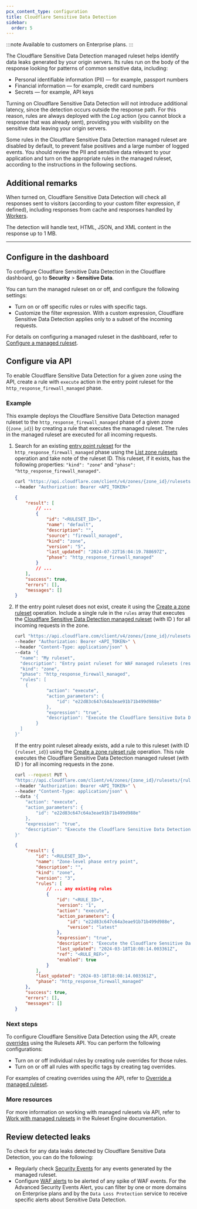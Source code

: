 ```yaml
---
pcx_content_type: configuration
title: Cloudflare Sensitive Data Detection
sidebar:
  order: 5
---
```



:::note
Available to customers on Enterprise plans.
:::

The Cloudflare Sensitive Data Detection managed ruleset helps identify data leaks generated by your origin servers. Its rules run on the body of the response looking for patterns of common sensitive data, including:

- Personal identifiable information (PII) — for example, passport numbers
- Financial information — for example, credit card numbers
- Secrets — for example, API keys

Turning on Cloudflare Sensitive Data Detection will not introduce additional latency, since the detection occurs outside the response path. For this reason, rules are always deployed with the _Log_ action (you cannot block a response that was already sent), providing you with visibility on the sensitive data leaving your origin servers.

Some rules in the Cloudflare Sensitive Data Detection managed ruleset are disabled by default, to prevent false positives and a large number of logged events. You should review the PII and sensitive data relevant to your application and turn on the appropriate rules in the managed ruleset, according to the instructions in the following sections.

## Additional remarks

When turned on, Cloudflare Sensitive Data Detection will check all responses sent to visitors (according to your custom filter expression, if defined), including responses from cache and responses handled by [Workers](/workers/).

The detection will handle text, HTML, JSON, and XML content in the response up to 1 MB.

---

## Configure in the dashboard

To configure Cloudflare Sensitive Data Detection in the Cloudflare dashboard, go to **Security** > **Sensitive Data**.

You can turn the managed ruleset on or off, and configure the following settings:

- Turn on or off specific rules or rules with specific tags.
- Customize the filter expression. With a custom expression, Cloudflare Sensitive Data Detection applies only to a subset of the incoming requests.

For details on configuring a managed ruleset in the dashboard, refer to [Configure a managed ruleset](/waf/managed-rules/deploy-zone-dashboard/#configure-a-managed-ruleset).

## Configure via API

To enable Cloudflare Sensitive Data Detection for a given zone using the API, create a rule with `execute` action in the entry point ruleset for the `http_response_firewall_managed` phase.

### Example

This example deploys the Cloudflare Sensitive Data Detection managed ruleset to the `http_response_firewall_managed` phase of a given zone (`{zone_id}`) by creating a rule that executes the managed ruleset. The rules in the managed ruleset are executed for all incoming requests.

1.  Search for an existing [entry point ruleset](/ruleset-engine/about/rulesets/#entry-point-ruleset) for the `http_response_firewall_managed` phase using the [List zone rulesets](/api/operations/listZoneRulesets) operation and take note of the ruleset ID. This ruleset, if it exists, has the following properties: `"kind": "zone"` and `"phase": "http_response_firewall_managed"`.

    ```bash
    curl "https://api.cloudflare.com/client/v4/zones/{zone_id}/rulesets" \
    --header "Authorization: Bearer <API_TOKEN>"
    ```

    ```json output {5,9,12}
    {
    	"result": [
    		// ...
    		{
    			"id": "<RULESET_ID>",
    			"name": "default",
    			"description": "",
    			"source": "firewall_managed",
    			"kind": "zone",
    			"version": "5",
    			"last_updated": "2024-07-22T16:04:19.788697Z",
    			"phase": "http_response_firewall_managed"
    		}
    		// ...
    	],
    	"success": true,
    	"errors": [],
    	"messages": []
    }
    ```

2.  If the entry point ruleset does not exist, create it using the [Create a zone ruleset](/api/operations/createZoneRuleset) operation. Include a single rule in the `rules` array that executes the [Cloudflare Sensitive Data Detection managed ruleset](/waf/managed-rules/reference/cloudflare-managed-ruleset/) (with ID <RuleID id="e22d83c647c64a3eae91b71b499d988e" />) for all incoming requests in the zone.

    ```bash
    curl "https://api.cloudflare.com/client/v4/zones/{zone_id}/rulesets" \
    --header "Authorization: Bearer <API_TOKEN>" \
    --header "Content-Type: application/json" \
    --data '{
      "name": "My ruleset",
      "description": "Entry point ruleset for WAF managed rulesets (response)",
      "kind": "zone",
      "phase": "http_response_firewall_managed",
      "rules": [
        {
    			"action": "execute",
    			"action_parameters": {
    				"id": "e22d83c647c64a3eae91b71b499d988e"
    			},
    			"expression": "true",
    			"description": "Execute the Cloudflare Sensitive Data Detection managed ruleset"
    		}
      ]
    }'
    ```

    If the entry point ruleset already exists, add a rule to this ruleset (with ID `{ruleset_id}`) using the [Create a zone ruleset rule](/api/operations/createZoneRulesetRule) operation. This rule executes the Cloudflare Sensitive Data Detection managed ruleset (with ID <RuleID id="e22d83c647c64a3eae91b71b499d988e" />) for all incoming requests in the zone.

    ```bash
    curl --request PUT \
    "https://api.cloudflare.com/client/v4/zones/{zone_id}/rulesets/{ruleset_id}/rules" \
    --header "Authorization: Bearer <API_TOKEN>" \
    --header "Content-Type: application/json" \
    --data '{
    	"action": "execute",
    	"action_parameters": {
    		"id": "e22d83c647c64a3eae91b71b499d988e"
    	},
    	"expression": "true",
    	"description": "Execute the Cloudflare Sensitive Data Detection managed ruleset"
    }'
    ```

    ```json output
    {
    	"result": {
    		"id": "<RULESET_ID>",
    		"name": "Zone-level phase entry point",
    		"description": "",
    		"kind": "zone",
    		"version": "3",
    		"rules": [
    			// ... any existing rules
    			{
    				"id": "<RULE_ID>",
    				"version": "1",
    				"action": "execute",
    				"action_parameters": {
    					"id": "e22d83c647c64a3eae91b71b499d988e",
    					"version": "latest"
    				},
    				"expression": "true",
    				"description": "Execute the Cloudflare Sensitive Data Detection managed ruleset",
    				"last_updated": "2024-03-18T18:08:14.003361Z",
    				"ref": "<RULE_REF>",
    				"enabled": true
    			}
    		],
    		"last_updated": "2024-03-18T18:08:14.003361Z",
    		"phase": "http_response_firewall_managed"
    	},
    	"success": true,
    	"errors": [],
    	"messages": []
    }
    ```

### Next steps

To configure Cloudflare Sensitive Data Detection using the API, create [overrides](/ruleset-engine/managed-rulesets/override-managed-ruleset/) using the Rulesets API. You can perform the following configurations:

- Turn on or off individual rules by creating rule overrides for those rules.
- Turn on or off all rules with specific tags by creating tag overrides.

For examples of creating overrides using the API, refer to [Override a managed ruleset](/ruleset-engine/managed-rulesets/override-managed-ruleset/).

### More resources

For more information on working with managed rulesets via API, refer to [Work with managed rulesets](/ruleset-engine/managed-rulesets/) in the Ruleset Engine documentation.

## Review detected leaks

To check for any data leaks detected by Cloudflare Sensitive Data Detection, you can do the following:

- Regularly check [Security Events](/waf/analytics/security-events/) for any events generated by the managed ruleset.
- Configure [WAF alerts](/waf/reference/alerts/) to be alerted of any spike of WAF events. For the Advanced Security Events Alert, you can filter by one or more domains on Enterprise plans and by the `Data Loss Protection` service to receive specific alerts about Sensitive Data Detection.
